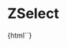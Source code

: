 
<Meta title="Inputs/ZSelect" component="z-input-select" />

# ZSelect

<Preview>
  <Story name="z-select">
    {html`<z-select
      label="Label"
      placeholder="Placeholder"
      disabled="${boolean('disabled', false)}"
      readonly="${boolean('readonly', false)}"
      status="${select('status', ['default', ...Object.keys(InputStatusEnum)], 'default')}"
      message="${text('message', 'Helper text')}"
      hasmessage="${boolean('hasmessage', true)}"
      autocomplete="${boolean('autocomplete', true)}"
      multiple="${boolean('multiple', false)}"
      noresultslabel="${text('noresultslabel', 'Nessun risultato')}"
      items='[{"id":"item_1","name":"First Item","selected":false},{"id":"item_2","name":"Second Item","selected":false},{"id":"item_3","name":"Third Item","selected":false}]'
    ></z-select>`}
  </Story>
</Preview>

<Props of="z-select" />
